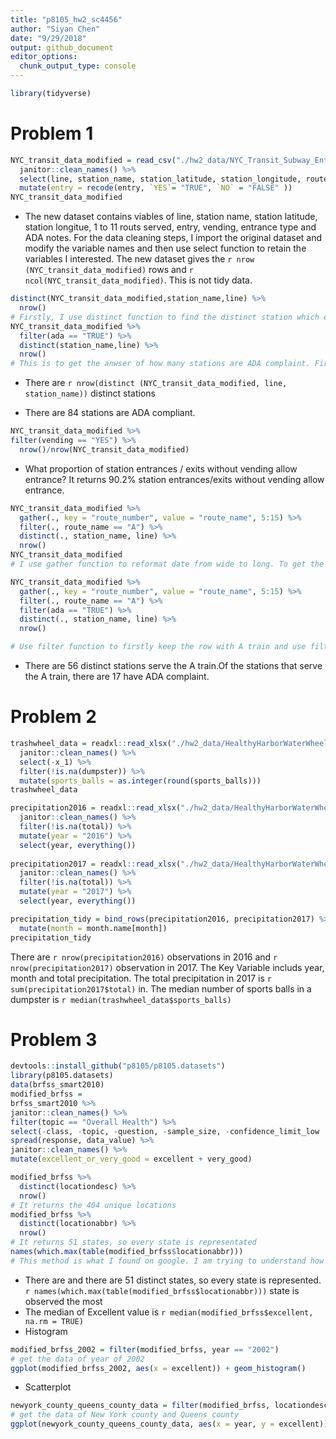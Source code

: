 ```yaml
---
title: "p8105_hw2_sc4456"
author: "Siyan Chen"
date: "9/29/2018"
output: github_document
editor_options: 
  chunk_output_type: console
---
```


```r
library(tidyverse)
```
# Problem 1
```r
NYC_transit_data_modified = read_csv("./hw2_data/NYC_Transit_Subway_Entrance_And_Exit_Data.csv") %>% 
  janitor::clean_names() %>% 
  select(line, station_name, station_latitude, station_longitude, route1:route11, entry, vending, entrance_type, ada) %>% 
  mutate(entry = recode(entry, `YES`= "TRUE", `NO` = "FALSE" )) 
NYC_transit_data_modified
```
* The new dataset contains viables of line, station name, station latitude, station longitue, 1 to 11 routs served, entry, vending, entrance type and ADA notes. For the data cleaning steps, I import the original dataset and modify the variable names and then use select function to retain the variables I interested. The new dataset gives the `r nrow (NYC_transit_data_modified)` rows and `r ncol(NYC_transit_data_modified)`. This is not tidy data.
```r
distinct(NYC_transit_data_modified,station_name,line) %>% 
  nrow()
# Firstly, I use distinct function to find the distinct station which excludes the repeated stations. Then, I use nrow function to fund the number of distinct stations 
NYC_transit_data_modified %>% 
  filter(ada == "TRUE") %>% 
  distinct(station_name,line) %>% 
  nrow()
# This is to get the anwser of how many stations are ADA complaint. Firstly, I removed the NA data of ADA notes.Then I use distinct function to found our how many distinct stations exist because some ADA compliants target the same station. It returns the 84 stations are ADA compliant. 
```

* There are `r nrow(distinct (NYC_transit_data_modified, line, station_name))` distinct stations

* There are 84 stations are ADA compliant.

```r
NYC_transit_data_modified %>% 
filter(vending == "YES") %>% 
  nrow()/nrow(NYC_transit_data_modified)
```
* What proportion of station entrances / exits without vending allow entrance? It returns 90.2% station entrances/exits without vending allow entrance. 

```r
NYC_transit_data_modified %>% 
  gather(., key = "route_number", value = "route_name", 5:15) %>% 
  filter(., route_name == "A") %>% 
  distinct(., station_name, line) %>% 
  nrow() 
NYC_transit_data_modified
# I use gather function to reformat date from wide to long. To get the number of distinct stations serving A train, I filter the data to only keep the rows with A trains. Then I use previous method to get the number of distinct stations, which returns 60. 
```

```r
NYC_transit_data_modified %>% 
  gather(., key = "route_number", value = "route_name", 5:15) %>% 
  filter(., route_name == "A") %>% 
  filter(ada == "TRUE") %>% 
  distinct(., station_name, line) %>% 
  nrow() 

# Use filter function to firstly keep the row with A train and use filter function again to keep the row with ada complaints. It returns 17.
```
* There are 56 distinct stations serve the A train.Of the stations that serve the A train, there are 17 have ADA complaint.

# Problem 2

```r
trashwheel_data = readxl::read_xlsx("./hw2_data/HealthyHarborWaterWheelTotals2018-7-28.xlsx", sheet = "Mr. Trash Wheel") %>% 
  janitor::clean_names() %>% 
  select(-x_1) %>% 
  filter(!is.na(dumpster)) %>% 
  mutate(sports_balls = as.integer(round(sports_balls)))
trashwheel_data
```
```r
precipitation2016 = readxl::read_xlsx("./hw2_data/HealthyHarborWaterWheelTotals2018-7-28.xlsx", sheet = "2016 Precipitation", range = "A2:B14") %>% 
  janitor::clean_names() %>% 
  filter(!is.na(total)) %>% 
  mutate(year = "2016") %>% 
  select(year, everything())
  
precipitation2017 = readxl::read_xlsx("./hw2_data/HealthyHarborWaterWheelTotals2018-7-28.xlsx", sheet = "2017 Precipitation", range = "A2:B14")%>% 
  janitor::clean_names() %>% 
  filter(!is.na(total)) %>% 
  mutate(year = "2017") %>% 
  select(year, everything()) 

precipitation_tidy = bind_rows(precipitation2016, precipitation2017) %>%   
  mutate(month = month.name[month]) 
precipitation_tidy

```
There are `r nrow(precipitation2016)` observations in 2016 and `r nrow(precipitation2017)` observation in 2017. The Key Variable includs year, month and total precipitation. The total precipitation in 2017 is `r sum(precipitation2017$total)` in. The median number of sports balls in a dumpster is `r median(trashwheel_data$sports_balls)`

# Problem 3
```r
devtools::install_github("p8105/p8105.datasets")
library(p8105.datasets)
data(brfss_smart2010)
modified_brfss =
brfss_smart2010 %>% 
janitor::clean_names() %>% 
filter(topic == "Overall Health") %>% 
select(-class, -topic, -question, -sample_size, -confidence_limit_low : -geo_location) %>% 
spread(response, data_value) %>% 
janitor::clean_names() %>% 
mutate(excellent_or_very_good = excellent + very_good) 
```
```r
modified_brfss %>% 
  distinct(locationdesc) %>% 
  nrow()
# It returns the 404 unique locations
modified_brfss %>% 
  distinct(locationabbr) %>% 
  nrow()
# It returns 51 states, so every state is representated
names(which.max(table(modified_brfss$locationabbr)))
# This method is what I found on google. I am trying to understand how it works. I guess it first help to fing the maximum occuring character and gives the name of the character. I guess the reason to use table function is that which.max function only works for table. It returns NJ.
```

* There are  and there are 51 distinct states, so every state is represented. `r names(which.max(table(modified_brfss$locationabbr)))` state is observed the most
* The median of Excellent value is `r median(modified_brfss$excellent, na.rm = TRUE)`
* Histogram 
```r
modified_brfss_2002 = filter(modified_brfss, year == "2002")
# get the data of year of 2002
ggplot(modified_brfss_2002, aes(x = excellent)) + geom_histogram()
```
* Scatterplot
```r
newyork_county_queens_county_data = filter(modified_brfss, locationdesc == "NY - Queens County" | locationdesc =="NY - New York County")
# get the data of New York county and Queens county
ggplot(newyork_county_queens_county_data, aes(x = year, y = excellent))+geom_point(aes(color = locationdesc))

```







